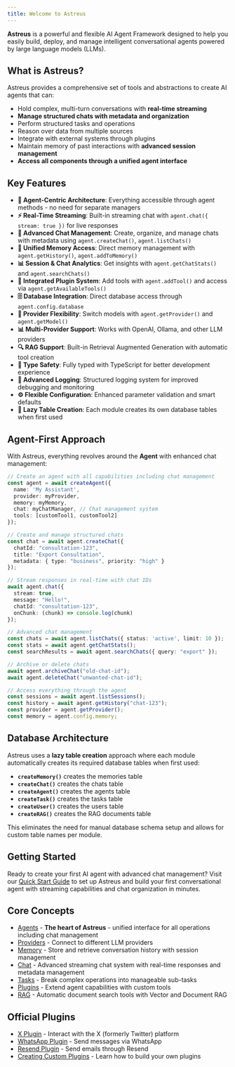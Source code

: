 ```yaml
---
title: Welcome to Astreus
---
```


**Astreus** is a powerful and flexible AI Agent Framework designed to help you easily build, deploy, and manage intelligent conversational agents powered by large language models (LLMs).

## What is Astreus?

Astreus provides a comprehensive set of tools and abstractions to create AI agents that can:
- Hold complex, multi-turn conversations with **real-time streaming**
- **Manage structured chats with metadata and organization**
- Perform structured tasks and operations
- Reason over data from multiple sources
- Integrate with external systems through plugins
- Maintain memory of past interactions with **advanced session management**
- **Access all components through a unified agent interface**

## Key Features

- **🤖 Agent-Centric Architecture**: Everything accessible through agent methods - no need for separate managers
- **⚡ Real-Time Streaming**: Built-in streaming chat with `agent.chat({ stream: true })` for live responses
- **💬 Advanced Chat Management**: Create, organize, and manage chats with metadata using `agent.createChat()`, `agent.listChats()`
- **🧠 Unified Memory Access**: Direct memory management with `agent.getHistory()`, `agent.addToMemory()`
- **📊 Session & Chat Analytics**: Get insights with `agent.getChatStats()` and `agent.searchChats()`
- **🔌 Integrated Plugin System**: Add tools with `agent.addTool()` and access via `agent.getAvailableTools()`
- **🗄️ Database Integration**: Direct database access through `agent.config.database`
- **🎯 Provider Flexibility**: Switch models with `agent.getProvider()` and `agent.getModel()`
- **📊 Multi-Provider Support**: Works with OpenAI, Ollama, and other LLM providers
- **🔍 RAG Support**: Built-in Retrieval Augmented Generation with automatic tool creation
- **🎨 Type Safety**: Fully typed with TypeScript for better development experience
- **📝 Advanced Logging**: Structured logging system for improved debugging and monitoring
- **⚙️ Flexible Configuration**: Enhanced parameter validation and smart defaults
- **🔄 Lazy Table Creation**: Each module creates its own database tables when first used

## Agent-First Approach

With Astreus, everything revolves around the **Agent** with enhanced chat management:

```typescript
// Create an agent with all capabilities including chat management
const agent = await createAgent({
  name: 'My Assistant',
  provider: myProvider,
  memory: myMemory,
  chat: myChatManager, // Chat management system
  tools: [customTool1, customTool2]
});

// Create and manage structured chats
const chat = await agent.createChat({
  chatId: "consultation-123",
  title: "Export Consultation",
  metadata: { type: "business", priority: "high" }
});

// Stream responses in real-time with chat IDs
await agent.chat({
  stream: true,
  message: "Hello!",
  chatId: "consultation-123",
  onChunk: (chunk) => console.log(chunk)
});

// Advanced chat management
const chats = await agent.listChats({ status: 'active', limit: 10 });
const stats = await agent.getChatStats();
const searchResults = await agent.searchChats({ query: "export" });

// Archive or delete chats
await agent.archiveChat("old-chat-id");
await agent.deleteChat("unwanted-chat-id");

// Access everything through the agent
const sessions = await agent.listSessions();
const history = await agent.getHistory("chat-123");
const provider = agent.getProvider();
const memory = agent.config.memory;
```

## Database Architecture

Astreus uses a **lazy table creation** approach where each module automatically creates its required database tables when first used:

- **`createMemory()`** creates the memories table
- **`createChat()`** creates the chats table  
- **`createAgent()`** creates the agents table
- **`createTask()`** creates the tasks table
- **`createUser()`** creates the users table
- **`createRAG()`** creates the RAG documents table

This eliminates the need for manual database schema setup and allows for custom table names per module.

## Getting Started

Ready to create your first AI agent with advanced chat management? Visit our [Quick Start Guide](/docs/guides/quick-start) to set up Astreus and build your first conversational agent with streaming capabilities and chat organization in minutes.

## Core Concepts

- [Agents](/docs/concepts/agents) - **The heart of Astreus** - unified interface for all operations including chat management
- [Providers](/docs/concepts/providers) - Connect to different LLM providers
- [Memory](/docs/concepts/memory) - Store and retrieve conversation history with session management
- [Chat](/docs/concepts/chat) - Advanced streaming chat system with real-time responses and metadata management
- [Tasks](/docs/concepts/tasks) - Break complex operations into manageable sub-tasks
- [Plugins](/docs/plugins) - Extend agent capabilities with custom tools
- [RAG](/docs/concepts/rag) - Automatic document search tools with Vector and Document RAG

## Official Plugins

- [X Plugin](/docs/plugins/x-plugin) - Interact with the X (formerly Twitter) platform
- [WhatsApp Plugin](/docs/plugins/whatsapp-plugin) - Send messages via WhatsApp
- [Resend Plugin](/docs/plugins/resend-plugin) - Send emails through Resend
- [Creating Custom Plugins](/docs/guides/custom-plugins) - Learn how to build your own plugins